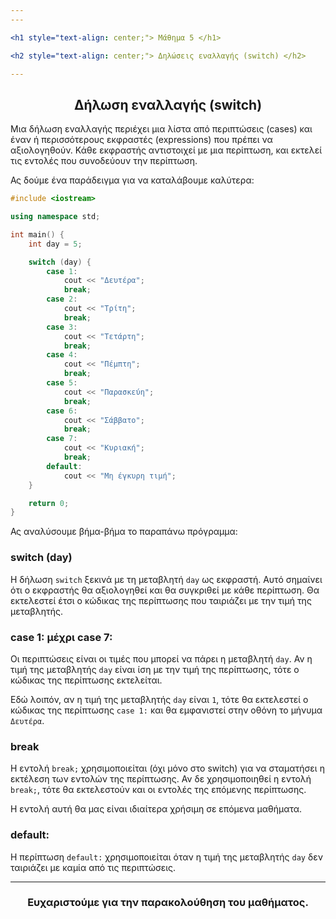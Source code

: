 ```yaml
---
---

<h1 style="text-align: center;"> Μάθημα 5 </h1>

<h2 style="text-align: center;"> Δηλώσεις εναλλαγής (switch) </h2>

---
```


<h2 style="text-align: center;"> Δήλωση εναλλαγής (switch) </h2>

Μια δήλωση εναλλαγής περιέχει μια λίστα από περιπτώσεις (cases) και έναν ή περισσότερους εκφραστές (expressions) που πρέπει 
να αξιολογηθούν. Κάθε εκφραστής αντιστοιχεί με μια περίπτωση, και εκτελεί τις εντολές που συνοδεύουν την περίπτωση.

Ας δούμε ένα παράδειγμα για να καταλάβουμε καλύτερα:

```cpp
#include <iostream>

using namespace std;

int main() {
    int day = 5;

    switch (day) {
        case 1:
            cout << "Δευτέρα";
            break;
        case 2:
            cout << "Τρίτη";
            break;
        case 3:
            cout << "Τετάρτη";
            break;
        case 4:
            cout << "Πέμπτη";
            break;
        case 5:
            cout << "Παρασκεύη";
            break;
        case 6:
            cout << "Σάββατο";
            break;
        case 7:
            cout << "Κυριακή";
            break;
        default:
            cout << "Μη έγκυρη τιμή";
    }

    return 0;
}
```

Ας αναλύσουμε βήμα-βήμα το παραπάνω πρόγραμμα:

<h3 style="text-align: left;"> <span style={{ color: '#d35763'}}> switch (day) </span> </h3>

Η δήλωση `switch` ξεκινά με τη μεταβλητή `day` ως εκφραστή.
Αυτό σημαίνει ότι ο εκφραστής θα αξιολογηθεί και θα συγκριθεί με κάθε περίπτωση.
Θα εκτελεστεί έτσι ο κώδικας της περίπτωσης που ταιριάζει με την τιμή της μεταβλητής.

<h3 style="text-align: left;"> <span style={{ color: '#d35763'}}> case 1: </span> μέχρι <span style={{ color: '#d35763'}}> case 7: </span> </h3>

Οι περιπτώσεις είναι οι τιμές που μπορεί να πάρει η μεταβλητή `day`.
Αν η τιμή της μεταβλητής `day` είναι ίση με την τιμή της περίπτωσης, τότε ο κώδικας της περίπτωσης εκτελείται.

Εδώ λοιπόν, αν η τιμή της μεταβλητής `day` είναι `1`, τότε θα εκτελεστεί ο κώδικας της περίπτωσης `case 1:`
και θα εμφανιστεί στην οθόνη το μήνυμα `Δευτέρα`.

<h3 style="text-align: left;"> <span style={{ color: '#d35763'}}> break </span> </h3>

Η εντολή `break;` χρησιμοποιείται (όχι μόνο στο switch) για να σταματήσει η εκτέλεση των εντολών της περίπτωσης.
Αν δε χρησιμοποιηθεί η εντολή `break;`, τότε θα εκτελεστούν και οι εντολές της επόμενης περίπτωσης.

Η εντολή αυτή θα μας είναι ιδιαίτερα χρήσιμη σε επόμενα μαθήματα.

<h3 style="text-align: left;"> <span style={{ color: '#d35763'}}> default: </span> </h3>

Η περίπτωση `default:` χρησιμοποιείται όταν η τιμή της μεταβλητής `day` δεν ταιριάζει με καμία από τις περιπτώσεις.

---

<h3 style="text-align: center;"> Ευχαριστούμε για την παρακολούθηση του μαθήματος. </h3>